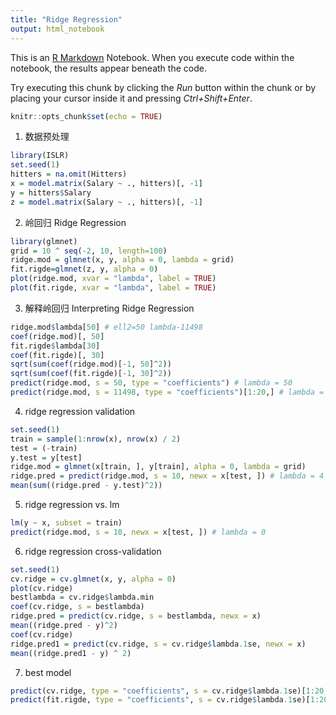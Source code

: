 ```yaml
---
title: "Ridge Regression"
output: html_notebook
---
```


This is an [R Markdown](http://rmarkdown.rstudio.com) Notebook. When you execute code within the notebook, the results appear beneath the code. 

Try executing this chunk by clicking the *Run* button within the chunk or by placing your cursor inside it and pressing *Ctrl+Shift+Enter*.


```r
knitr::opts_chunk$set(echo = TRUE)
```

1. 数据预处理
```R
library(ISLR)
set.seed(1)
hitters = na.omit(Hitters)
x = model.matrix(Salary ~ ., hitters)[, -1]
y = hitters$Salary
z = model.matrix(Salary ~ ., hitters)[, -1]
```

2. 岭回归 Ridge Regression
```R
library(glmnet)
grid = 10 ^ seq(-2, 10, length=100)
ridge.mod = glmnet(x, y, alpha = 0, lambda = grid)
fit.rigde=glmnet(z, y, alpha = 0)
plot(ridge.mod, xvar = "lambda", label = TRUE)
plot(fit.rigde, xvar = "lambda", label = TRUE)
```

3. 解释岭回归 Interpreting Ridge Regression
```R
ridge.mod$lambda[50] # ell2=50 lambda-11498
coef(ridge.mod)[, 50]
fit.rigde$lambda[30]
coef(fit.rigde)[, 30]
sqrt(sum(coef(ridge.mod)[-1, 50]^2))
sqrt(sum(coef(fit.rigde)[-1, 30]^2))
predict(ridge.mod, s = 50, type = "coefficients") # lambda = 50
predict(ridge.mod, s = 11498, type = "coefficients")[1:20,] # lambda = 11498
```

4. ridge regression validation
```R
set.seed(1)
train = sample(1:nrow(x), nrow(x) / 2)
test = (-train)
y.test = y[test]
ridge.mod = glmnet(x[train, ], y[train], alpha = 0, lambda = grid)
ridge.pred = predict(ridge.mod, s = 10, newx = x[test, ]) # lambda = 4
mean(sum((ridge.pred - y.test)^2))
```

5. ridge regression vs. lm
```R
lm(y ~ x, subset = train)
predict(ridge.mod, s = 10, newx = x[test, ]) # lambda = 0
```

6. ridge regression cross-validation
```R
set.seed(1)
cv.ridge = cv.glmnet(x, y, alpha = 0)
plot(cv.ridge)
bestlambda = cv.ridge$lambda.min
coef(cv.ridge, s = bestlambda)
ridge.pred = predict(cv.ridge, s = bestlambda, newx = x)
mean((ridge.pred - y)^2)
coef(cv.ridge)
ridge.pred1 = predict(cv.ridge, s = cv.ridge$lambda.1se, newx = x)
mean((ridge.pred1 - y) ^ 2)
```
7. best model
```R
predict(cv.ridge, type = "coefficients", s = cv.ridge$lambda.1se)[1:20,]
predict(fit.rigde, type = "coefficients", s = cv.ridge$lambda.1se)[1:20,]
```